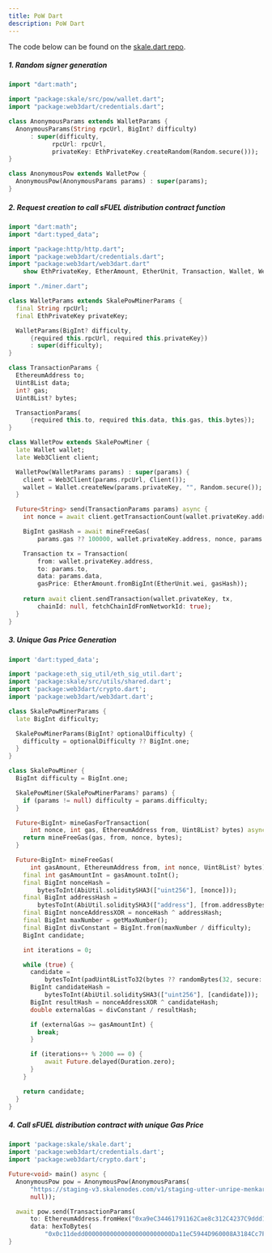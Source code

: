 ```yaml
---
title: PoW Dart
description: PoW Dart
---
```


The code below can be found on the [skale.dart repo](https://pub.dev/packages/skale).

##### 1. Random signer generation

```dart
import "dart:math";

import "package:skale/src/pow/wallet.dart";
import "package:web3dart/credentials.dart";

class AnonymousParams extends WalletParams {
  AnonymousParams(String rpcUrl, BigInt? difficulty)
      : super(difficulty,
            rpcUrl: rpcUrl,
            privateKey: EthPrivateKey.createRandom(Random.secure()));
}

class AnonymousPow extends WalletPow {
  AnonymousPow(AnonymousParams params) : super(params);
}
```

##### 2. Request creation to call sFUEL distribution contract function

```dart
import "dart:math";
import "dart:typed_data";

import "package:http/http.dart";
import "package:web3dart/credentials.dart";
import "package:web3dart/web3dart.dart"
    show EthPrivateKey, EtherAmount, EtherUnit, Transaction, Wallet, Web3Client;

import "./miner.dart";

class WalletParams extends SkalePowMinerParams {
  final String rpcUrl;
  final EthPrivateKey privateKey;

  WalletParams(BigInt? difficulty,
      {required this.rpcUrl, required this.privateKey})
      : super(difficulty);
}

class TransactionParams {
  EthereumAddress to;
  Uint8List data;
  int? gas;
  Uint8List? bytes;

  TransactionParams(
      {required this.to, required this.data, this.gas, this.bytes});
}

class WalletPow extends SkalePowMiner {
  late Wallet wallet;
  late Web3Client client;

  WalletPow(WalletParams params) : super(params) {
    client = Web3Client(params.rpcUrl, Client());
    wallet = Wallet.createNew(params.privateKey, "", Random.secure());
  }

  Future<String> send(TransactionParams params) async {
    int nonce = await client.getTransactionCount(wallet.privateKey.address);

    BigInt gasHash = await mineFreeGas(
        params.gas ?? 100000, wallet.privateKey.address, nonce, params.bytes);

    Transaction tx = Transaction(
        from: wallet.privateKey.address,
        to: params.to,
        data: params.data,
        gasPrice: EtherAmount.fromBigInt(EtherUnit.wei, gasHash));
    
    return await client.sendTransaction(wallet.privateKey, tx,
        chainId: null, fetchChainIdFromNetworkId: true);
  }
}
```

##### 3. Unique Gas Price Generation

```dart
import 'dart:typed_data';

import 'package:eth_sig_util/eth_sig_util.dart';
import 'package:skale/src/utils/shared.dart';
import 'package:web3dart/crypto.dart';
import 'package:web3dart/web3dart.dart';

class SkalePowMinerParams {
  late BigInt difficulty;

  SkalePowMinerParams(BigInt? optionalDifficulty) {
    difficulty = optionalDifficulty ?? BigInt.one;
  }
}

class SkalePowMiner {
  BigInt difficulty = BigInt.one;

  SkalePowMiner(SkalePowMinerParams? params) {
    if (params != null) difficulty = params.difficulty;
  }

  Future<BigInt> mineGasForTransaction(
      int nonce, int gas, EthereumAddress from, Uint8List? bytes) async {
    return mineFreeGas(gas, from, nonce, bytes);
  }

  Future<BigInt> mineFreeGas(
      int gasAmount, EthereumAddress from, int nonce, Uint8List? bytes) async {
    final int gasAmountInt = gasAmount.toInt();
    final BigInt nonceHash =
        bytesToInt(AbiUtil.soliditySHA3(["uint256"], [nonce]));
    final BigInt addressHash =
        bytesToInt(AbiUtil.soliditySHA3(["address"], [from.addressBytes]));
    final BigInt nonceAddressXOR = nonceHash ^ addressHash;
    final BigInt maxNumber = getMaxNumber();
    final BigInt divConstant = BigInt.from(maxNumber / difficulty);
    BigInt candidate;

    int iterations = 0;

    while (true) {
      candidate =
          bytesToInt(padUint8ListTo32(bytes ?? randomBytes(32, secure: true)));
      BigInt candidateHash =
          bytesToInt(AbiUtil.soliditySHA3(["uint256"], [candidate]));
      BigInt resultHash = nonceAddressXOR ^ candidateHash;
      double externalGas = divConstant / resultHash;

      if (externalGas >= gasAmountInt) {
        break;
      }

      if (iterations++ % 2000 == 0) {
          await Future.delayed(Duration.zero);
      }
    }

    return candidate;
  }
}
```

##### 4. Call sFUEL distribution contract with unique Gas Price

```dart
import 'package:skale/skale.dart';
import 'package:web3dart/credentials.dart';
import 'package:web3dart/crypto.dart';

Future<void> main() async {
  AnonymousPow pow = AnonymousPow(AnonymousParams(
      "https://staging-v3.skalenodes.com/v1/staging-utter-unripe-menkar",
      null));

  await pow.send(TransactionParams(
      to: EthereumAddress.fromHex("0xa9eC34461791162Cae8c312C4237C9ddd1D64336"),
      data: hexToBytes(
          "0x0c11dedd000000000000000000000000Da11eC5944D960008A3184Cc7F4A9C001b3B2Cff")));
}
```